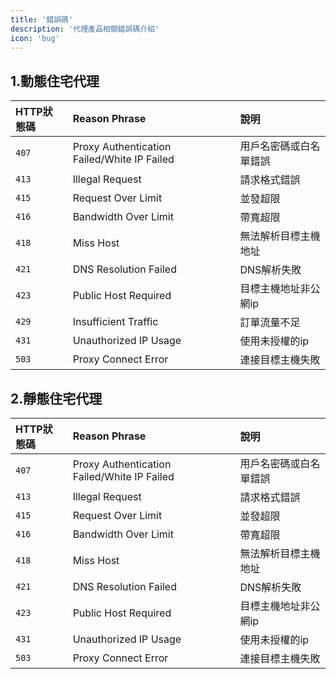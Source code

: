 ```yaml
---
title: '錯誤碼'
description: '代理產品相關錯誤碼介紹'
icon: 'bug'
---
```


## 1.動態住宅代理
| HTTP狀態碼   | Reason Phrase| 說明    |
|:-----------  |:-----------------|:---------|
|`407` |Proxy Authentication Failed/White IP Failed|用戶名密碼或白名單錯誤|
|`413` |Illegal Request|請求格式錯誤|
|`415` |Request Over Limit|並發超限|
|`416` |Bandwidth Over Limit|帶寬超限|
|`418` |Miss Host|無法解析目標主機地址|
|`421` |DNS Resolution Failed|DNS解析失敗|
|`423` |Public Host Required|目標主機地址非公網ip|
|`429` |Insufficient Traffic|訂單流量不足|
|`431` |Unauthorized IP Usage|使用未授權的ip|
|`503` |Proxy Connect Error|連接目標主機失敗|

## 2.靜態住宅代理
| HTTP狀態碼   | Reason Phrase| 說明    |
|:----------- |:-----------------|:---------|
|`407`|Proxy Authentication Failed/White IP Failed|用戶名密碼或白名單錯誤|
|`413` |Illegal Request|請求格式錯誤|
|`415` |Request Over Limit|並發超限|
|`416` |Bandwidth Over Limit|帶寬超限|
|`418` |Miss Host|無法解析目標主機地址|
|`421` |DNS Resolution Failed|DNS解析失敗|
|`423` |Public Host Required|目標主機地址非公網ip|
|`431` |Unauthorized IP Usage|使用未授權的ip|
|`503` |Proxy Connect Error|連接目標主機失敗|
